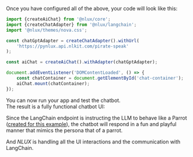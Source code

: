 Once you have configured all of the above, your code will look like this:

```js
import {createAiChat} from '@nlux/core';
import {createChatAdapter} from '@nlux/langchain';
import '@nlux/themes/nova.css';

const chatGptAdapter = createChatAdapter().withUrl(
    'https://pynlux.api.nlkit.com/pirate-speak'
);

const aiChat = createAiChat().withAdapter(chatGptAdapter);

document.addEventListener('DOMContentLoaded', () => {
    const chatContainer = document.getElementById('chat-container');
    aiChat.mount(chatContainer);
});
```

You can now run your app and test the chatbot.<br />
The result is a fully functional chatbot UI:

<div
    style={{
        display: "inline-block",
        border: "1px solid #ddd",
        borderRadius: "4px",
        overflow: "hidden",
        width: "400px",
        height: "387px",
        backgroundImage: 'url("/nlux/images/learn/get-started-guides/parrot-speak-demo.gif")',
        backgroundSize: "cover",
    }}
    alt="AiChat demo"
></div>

Since the LangChain endpoint is instructing the LLM to behave like a Parrot
([created for this example](/examples/langchain-langserve-adapter)), the chatbot will
respond in a fun and playful manner that mimics the persona that of a parrot.

And _NLUX_ is handling all the UI interactions and the communication with LangChain.
